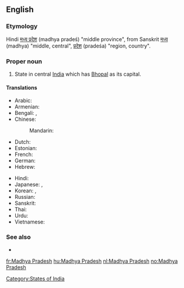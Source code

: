 ==English==
{{wikipedia}}

===Etymology===
Hindi [[मध्य प्रदेश]] (madhya pradeś) "middle province", from Sanskrit [[मध्य]] (madhya) "middle, central",  [[प्रदेश]] (pradeśa) "region, country".

===Proper noun===
{{en-proper noun|sg=[[Madhya]] [[Pradesh]]}}

# State in central [[India]] which has [[Bhopal]] as its capital.

====Translations====
{{trans-top|Madhya Pradesh, India}}
* Arabic: {{t|ar|ماديا براديش|m|tr=maadya bradiish}}
* Armenian: {{t-|hy|Մադհյա Պրադեշ|tr=Madhya Pradeš}}
* Bengali: {{t|bn|মধ্যপ্রদেশ|sc=Beng|xs=Bengali}}, {{t|bn|মধ্য প্রদেশ|sc=Beng}}
* Chinese:
*: Mandarin: {{t|cmn|中央邦|tr=Zhōngyāng-bāng|sc=Hani}}
* Dutch: {{t+|nl|Madhya Pradesh}}
* Estonian: {{t-|et|Madhya Pradesh}}
* French: {{t-|fr|Madhya Pradesh|m}}
* German: {{t-|de|Madhya Pradesh|n}}
* Hebrew: {{t|he|מאדהיה פראדש}}
{{trans-mid}}
* Hindi: {{t+|hi|मध्य प्रदेश|tr=madhya pradeś|xs=Hindi}}
* Japanese: {{t|ja|マディヤ・プラデーシュ州|tr=Madhiya-Puradēshu-shū}},  {{t|ja|マディヤ・プラデーシュ|tr=Madhiya-Puradēshu}}
* Korean: {{t|ko|마디아프라데시 주|tr=Madiapeuradesi ju|sc=Hang}},  {{t|ko|마디아프라데시|tr=Madiapeuradesi|sc=Hang}}
* Russian: {{t|ru|Мадхья-Прадеш|m|tr=Mádx'ja-Pradéš}}
* Sanskrit: {{t-|sa|मध्य प्रदेश|xs=Sanskrit}}
* Thai: {{t|th|รัฐมัธยประเทศ|tr=rát mát-tá-yá-bprà-tâyt}}
* Urdu: {{t|ur|مدھیہ پردیش|tr=madhya pradeś|xs=Urdu}}
* Vietnamese: {{t-|vi|Madhya Pradesh|xs=Vietnamese}}
{{trans-bottom}}

===See also===
* {{list|en|states of India}}

[[Category:States of India]]

[[fr:Madhya Pradesh]]
[[hu:Madhya Pradesh]]
[[nl:Madhya Pradesh]]
[[no:Madhya Pradesh]]